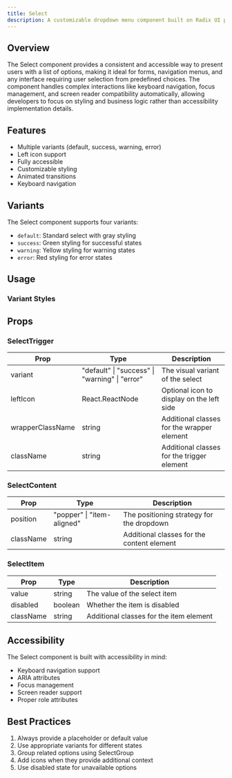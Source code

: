 ```yaml
---
title: Select
description: A customizable dropdown menu component built on Radix UI primitives with multiple visual variants.
---
```



## Overview

The Select component provides a consistent and accessible way to present users with a list of options, making it ideal for forms, navigation menus, and any interface requiring user selection from predefined choices. The component handles complex interactions like keyboard navigation, focus management, and screen reader compatibility automatically, allowing developers to focus on styling and business logic rather than accessibility implementation details.

## Features

- Multiple variants (default, success, warning, error)
- Left icon support
- Fully accessible
- Customizable styling
- Animated transitions
- Keyboard navigation

## Variants

The Select component supports four variants:

- `default`: Standard select with gray styling
- `success`: Green styling for successful states
- `warning`: Yellow styling for warning states
- `error`: Red styling for error states

## Usage

<SelectExample />

### Variant Styles

<SelectExampleVariants />

## Props

### SelectTrigger

| Prop | Type | Description |
|------|------|-------------|
| variant | "default" \| "success" \| "warning" \| "error" | The visual variant of the select |
| leftIcon | React.ReactNode | Optional icon to display on the left side |
| wrapperClassName | string | Additional classes for the wrapper element |
| className | string | Additional classes for the trigger element |

### SelectContent

| Prop | Type | Description |
|------|------|-------------|
| position | "popper" \| "item-aligned" | The positioning strategy for the dropdown |
| className | string | Additional classes for the content element |

### SelectItem

| Prop | Type | Description |
|------|------|-------------|
| value | string | The value of the select item |
| disabled | boolean | Whether the item is disabled |
| className | string | Additional classes for the item element |

## Accessibility

The Select component is built with accessibility in mind:

- Keyboard navigation support
- ARIA attributes
- Focus management
- Screen reader support
- Proper role attributes

## Best Practices

1. Always provide a placeholder or default value
2. Use appropriate variants for different states
3. Group related options using SelectGroup
4. Add icons when they provide additional context
5. Use disabled state for unavailable options 